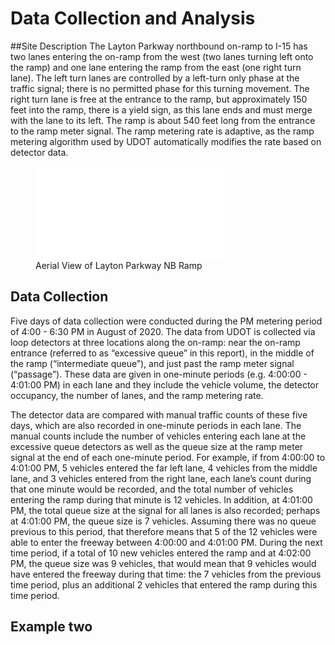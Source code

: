 # Data Collection and Analysis

##Site Description
The Layton Parkway northbound on-ramp to I-15 has two lanes entering the on-ramp from the west (two lanes turning left onto the ramp) and one lane entering the ramp from the east (one right turn lane). The left turn lanes are controlled by a left-turn only phase at the traffic signal; there is no permitted phase for this turning movement. The right turn lane is free at the entrance to the ramp, but approximately 150 feet into the ramp, there is a yield sign, as this lane ends and must merge with the lane to its left. The ramp is about 540 feet long from the entrance to the ramp meter signal. The ramp metering rate is adaptive, as the ramp metering algorithm used by UDOT automatically modifies the rate based on detector data. 

![Aerial View of Layton Parkway NB Ramp][Image1]

## Data Collection

Five days of data collection were conducted during the PM metering period of 4:00 - 6:30 PM in August of 2020. The data from UDOT is collected via loop detectors at three locations along the on-ramp: near the on-ramp entrance (referred to as "excessive queue" in this report), in the middle of the ramp ("intermediate queue"), and just past the ramp meter signal ("passage"). These data are given in one-minute periods (e.g. 4:00:00 - 4:01:00 PM) in each lane and they include the vehicle volume, the detector occupancy, the number of lanes, and the ramp metering rate. 

The detector data are compared with manual traffic counts of these five days, which are also recorded in one-minute periods in each lane. The manual counts include the number of vehicles entering each lane at the excessive queue detectors as well as the queue size at the ramp meter signal at the end of each one-minute period. For example, if from 4:00:00 to 4:01:00 PM, 5 vehicles entered the far left lane, 4 vehicles from the middle lane, and 3 vehicles entered from the right lane, each lane's count during that one minute would be recorded, and the total number of vehicles entering the ramp during that minute is 12 vehicles. In addition, at 4:01:00 PM, the total queue size at the signal for all lanes is also recorded; perhaps at 4:01:00 PM, the queue size is 7 vehicles. Assuming there was no queue previous to this period, that therefore means that 5 of the 12 vehicles were able to enter the freeway between 4:00:00 and 4:01:00 PM. During the next time period, if a total of 10 new vehicles entered the ramp and at 4:02:00 PM, the queue size was 9 vehicles, that would mean that 9 vehicles would have entered the freeway during that time: the 7 vehicles from the previous time period, plus an additional 2 vehicles that entered the ramp during this time period. 

## Example two

[Image1]:file:///C:/Users/daine/OneDrive/Desktop/BYU/4%20-%20Senior%20Year/Fall%202020/CE%20EN%20594R/Layton%20Parkway%20Detector%20Locations.pdf